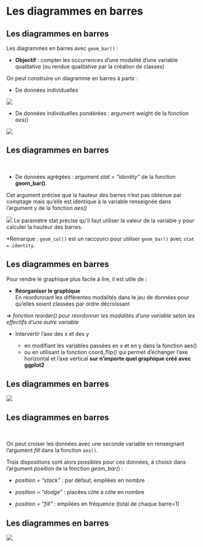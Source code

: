 # Les diagrammes en barres {.backgroundTitre}

## Les diagrammes en barres

Les diagrammes en barres avec `geom_bar()` :

-   **Objectif** : compter les occurrences d'une modalité d'une variable qualitative (ou rendue qualitative par la création de classes)

On peut construire un diagramme en barres à partir :

-   De données individuelles

![](img/clipboard-barre1.png){fig-align="center"}

-   De données individuelles pondérées : argument weight de la fonction *aes()*

![](img/clipboard-barre2.png){fig-align="center"}

## Les diagrammes en barres

<br>

-   De données agrégées : argument *stat = "identity"* de la fonction **geom_bar()**.  

Cet argument précise que la hauteur des barres n'est pas obtenue par comptage mais qu'elle est identique à la variable renseignée dans l'argument y de la fonction *aes()*

![](img/clipboard-barre3.png){fig-align="center"}
Le paramètre stat précise qu’il faut utiliser la valeur de la variable y pour calculer la hauteur des barres.

*Remarque : `geom_col()` est un raccourci pour utiliser `geom_bar()` avec `stat = identity`.

## Les diagrammes en barres

Pour rendre le graphique plus facile à lire, il est utile de :  

- **Réorganiser le graphique**  
En réordonnant les différentes modalités dans le jeu de données pour qu’elles soient classées par ordre décroissant  

*⇒ fonction reorder() pour réordonner les modalités d’une variable selon les effectifs d’une autre variable*  

- Intervertir l’axe des x et des y 

    - en modifiant les variables passées en x et en y dans la fonction aes()
    - ou en utilisant la fonction coord_flip() qui permet d’échanger l’axe horizontal et l’axe vertical **sur n'importe quel graphique créé avec ggplot2**

## Les diagrammes en barres

![](img/clipboard-reorder.png){fig-align="center"}

## Les diagrammes en barres

<br>

On peut croiser les données avec une seconde variable en renseignant l'argument *fill* dans la fonction `aes()`.

Trois dispositions sont alors possibles pour ces données, à choisir dans l'argument *position* de la fonction *geom_bar(*) :

-   *position = "stack"* : par défaut, empilées en nombre

-   *position = "dodge"* : placées côte à côte en nombre

-   *position = "fill"* : empilées en fréquence (total de chaque barre=1)


## Les diagrammes en barres

![](img/clipboard-position.png){fig-align="center"}